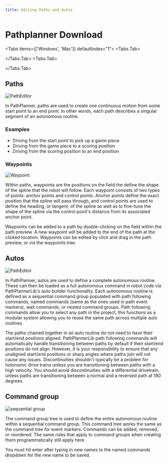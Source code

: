 ```yaml
---
title: Editing Paths and Autos
---
```




# Pathplanner Download

<Tabs items={['Windows', 'Mac']} defaultIndex="1">
    <Tabs.Tab>

[//]: # (**Microsoft** [PathPlanner Download: ]&#40;https://apps.microsoft.com/detail/9nqbkb5dw909?cid=storebadge&ocid=badge&rtc=1&activetab=pivot%3Aoverviewtab&hl=en-us&gl=US&#41;)
        <Card title="PathPlanner for Windows" target="_blank" href="https://apps.microsoft.com/detail/9nqbkb5dw909?cid=storebadge&ocid=badge&rtc=1&activetab=pivot%3Aoverviewtab&hl=en-us&gl=US" />
    </Tabs.Tab>
    <Tabs.Tab>
        <Card title="PathPlanner for Mac" target="_blank" href="https://apps.apple.com/us/app/frc-pathplanner/id1593046876" />

[//]: # (**Mac** [PathPlanner Download: ]&#40;https://apps.apple.com/us/app/frc-pathplanner/id1593046876&#41;)
    </Tabs.Tab>
</Tabs>

## Paths

![PathEditor](https://pathplanner.dev/images/path_editor.png)

In PathPlanner, paths are used to create one continuous motion from some start point to an end point. In other words, each path describes a singular segment of an autonomous routine.

### Examples

* Driving from the start point to pick up a game piece
* Driving from the game piece to a scoring position
* Driving from the scoring position to an end position

### Waypoints

![Waypoint](https://pathplanner.dev/images/waypoints_tree.png)

Within paths, waypoints are the positions on the field the define the shape of the spline that the robot will follow. Each waypoint consists of two types of points: anchor points and control points. Anchor points define the exact position that the spline will pass through, and control points are used to define the heading, or tangent, of the spline as well as to fine-tune the shape of the spline via the control point's distance from its associated anchor point.

Waypoints can be added to a path by double-clicking on the field within the path preview. A new waypoint will be added to the end of the path at the clicked location. Waypoints can be edited by click and drag in the path preview, or via the waypoints tree.

## Autos

![PathEditor](https://pathplanner.dev/images/auto_editor.png)

In PathPlanner, autos are used to define a complete autonomous routine. These can then be loaded as a full autonomous command in robot code via PathPlannerLib's auto builder functionality. Each autonomous routine is defined as a sequential command group populated with path following commands, named commands (same as the ones used in path event markers), wait commands, or nested command groups. Path following commands allow you to select any path in the project, this functions as a modular system allowing you to reuse the same path across multiple auto routines.

<Callout type="info" emoji="ℹ️">
  The paths chained together in an auto routine do not need to have their start/end positions aligned. PathPlannerLib path following commands will automatically handle transitioning between paths by default if their start/end positions do not align. However, it is your responsibility to ensure that any unaligned start/end positions or sharp angles where paths join will not cause any issues. Discontinuities shouldn't typically be a problem for holonomic drive trains unless you are transitioning between paths with a high velocity. You should avoid discontinuities with a differential drivetrain, unless paths are transitioning between a normal and a reversed path at 180 degrees.
</Callout>

## Command group

![sequential group](https://pathplanner.dev/images/auto_editor.png)

The command group tree is used to define the entire autonomous routine within a sequential command group. This command tree works the same as the command tree for event markers. Commands can be added, removed, or reordered. The same rules that apply to command groups when creating them programmatically still apply here.

<Callout type="warning" emoji="⚠️">
    You must hit enter after typing in new names to the named commands dropdown for the new name to be saved.
</Callout>